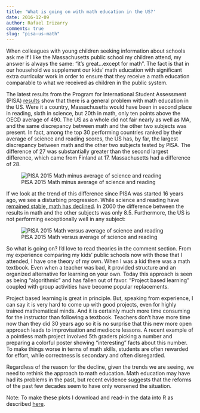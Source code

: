 ```yaml
---
title: 'What is going on with math education in the US?'
date: 2016-12-09
author: Rafael Irizarry
comments: true
slug: "pisa-us-math"
---
```


When colleagues with young children seeking information about schools
ask me if I like the Massachusetts public school my
children attend, my answer is always the same: "it's great...except for
math". The fact is that in our household we supplement our kids' math
education with significant extra curricular work in order to ensure
that they receive a math education comparable to what we received as
children in the public system. 
 
The latest results from the Program for International Student
Assessment (PISA)
[results](http://www.businessinsider.com/pisa-worldwide-ranking-of-math-science-reading-skills-2016-12)
show that there is a general problem with math education in the
US. Were it a country, Massachusetts would have been in second place
in reading, sixth in science, but 20th in math, only ten points above
the OECD average of 490. The US as a whole did not fair nearly as well
as MA, and the same discrepancy between math and the other two
subjects was present. In fact, among the top 30 performing
countries ranked by their average of science and reading scores, the
US has, by far, the largest discrepancy between math and 
the other two subjects tested by PISA. The difference of 27 was
substantially greater than the second largest difference, 
which came from Finland at 17. Massachusetts had a difference of 28.


![PISA 2015 Math minus average of science and reading](https://raw.githubusercontent.com/simplystats/simplystats.github.io/master/_images/pisa-2015-math-v-others.png)


If we look at the trend of this difference since PISA was started 16
years ago, we see a disturbing progression. While science and reading
have
[remained stable, math has declined](http://www.artofteachingscience.org/wp-content/uploads/2013/12/Screen-Shot-2013-12-17-at-9.28.38-PM.png). In
2000 the difference between the results in math and the other subjects
was only 8.5. Furthermore,
the US is not performing exceptionally well in any subject: 

![PISA 2015 Math versus average of science and reading](https://raw.githubusercontent.com/simplystats/simplystats.github.io/master/_images/pisa-2015-scatter.png)

So what is going on? I'd love to read theories in the comment
section. From my experience comparing my kids' public schools now
with those that I attended, I have one theory of my own. When I was a
kid there was a math textbook. Even when a teacher was bad, it
provided structure and an organized alternative for learning on your
own.  Today this approach is seen as being "algorithmic" and has fallen
out of favor. "Project based learning" coupled with group activities have
become popular replacements. 
 
Project based learning is great in principle. But, speaking from 
experience, I can say it is very hard to come up with good projects,
even for highly trained mathematical minds.  And it is certainly much
more time consuming for the instructor than following a
textbook. Teachers don't have more time now than they did 30 years ago
so it is no surprise that this new more open approach leads to
improvisation and mediocre lessons. A recent example of a pointless
math project involved 5th graders picking a number and preparing a
colorful poster showing "interesting" facts about this number. To
make things worse in terms of math skills, students are often rewarded 
for effort, while correctness is secondary and often disregarded. 
 
Regardless of the reason for the decline, given the trends
we are seeing, we need to rethink the approach to math education. Math
education may have had its problems in the past, but recent evidence
suggests that the reforms of the past few decades seem to have
only worsened the situation.

Note: To make these plots I download and read-in the data into R as described [here](https://www.r-bloggers.com/pisa-2015-how-to-readprocessplot-the-data-with-r/).




